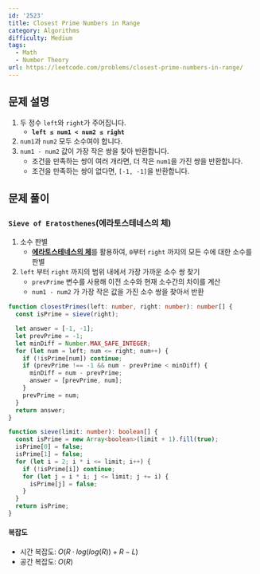 ```yaml
---
id: '2523'
title: Closest Prime Numbers in Range
category: Algorithms
difficulty: Medium
tags:
  - Math
  - Number Theory
url: https://leetcode.com/problems/closest-prime-numbers-in-range/
---
```


## 문제 설명

1. 두 정수 `left`와 `right`가 주어집니다.
   - **`left ≤ num1 < num2 ≤ right`**
2. `num1`과 `num2` 모두 소수여야 합니다.
3. `num1 - num2` 값이 가장 작은 쌍을 찾아 반환합니다.
   - 조건을 만족하는 쌍이 여러 개라면, 더 작은 `num1`을 가진 쌍을 반환합니다.
   - 조건을 만족하는 쌍이 없다면, `[-1, -1]`을 반환합니다.

## 문제 풀이

### `Sieve of Eratosthenes`**(에라토스테네스의 체)**

1. 소수 판별
   - [**에라토스테네스의 체**](https://ko.wikipedia.org/wiki/%EC%97%90%EB%9D%BC%ED%86%A0%EC%8A%A4%ED%85%8C%EB%84%A4%EC%8A%A4%EC%9D%98_%EC%B2%B4)를 활용하여, `0`부터 `right` 까지의 모든 수에 대한 소수를 판별
2. `left` 부터 `right` 까지의 범위 내에서 가장 가까운 소수 쌍 찾기
   - `prevPrime` 변수를 사용해 이전 소수와 현재 소수간의 차이를 계산
   - `num1 - num2` 가 가장 작은 값을 가진 소수 쌍을 찾아서 반환

```typescript showLineNumbers
function closestPrimes(left: number, right: number): number[] {
  const isPrime = sieve(right);

  let answer = [-1, -1];
  let prevPrime = -1;
  let minDiff = Number.MAX_SAFE_INTEGER;
  for (let num = left; num <= right; num++) {
    if (!isPrime[num]) continue;
    if (prevPrime !== -1 && num - prevPrime < minDiff) {
      minDiff = num - prevPrime;
      answer = [prevPrime, num];
    }
    prevPrime = num;
  }
  return answer;
}

function sieve(limit: number): boolean[] {
  const isPrime = new Array<boolean>(limit + 1).fill(true);
  isPrime[0] = false;
  isPrime[1] = false;
  for (let i = 2; i * i <= limit; i++) {
    if (!isPrime[i]) continue;
    for (let j = i * i; j <= limit; j += i) {
      isPrime[j] = false;
    }
  }
  return isPrime;
}
```

#### 복잡도

- 시간 복잡도: $O(R \cdot log(log(R)) + R - L)$
- 공간 복잡도: $O(R)$
